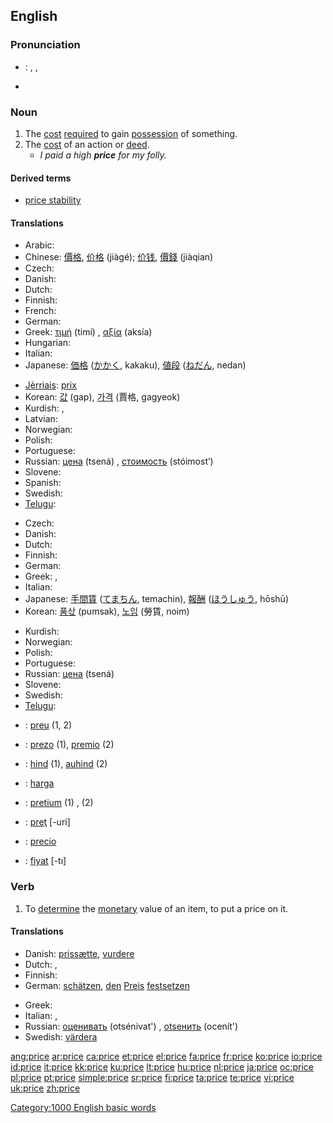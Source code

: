 {{see|Price}}
==English==

===Pronunciation===
* {{italbrac|UK, US}}: {{enPR|prīs}}, {{IPA|/praɪs/}}, {{SAMPA|/praIs/}}
* {{audio|en-us-price.ogg|Audio (US)}}

===Noun===
{{en-noun}}

# The [[cost]] [[require]]d to gain [[possession]] of something.
# The [[cost]] of an action or [[deed]].
#* ''I paid a high '''price''' for my folly.''

====Derived terms====
* [[price stability]]

====Translations====
{{trans-top|cost required to gain possession of something}}
* Arabic: {{Arab|[[ثمن]]}} {{IPAchar|(θáman)}} {{m}}
* Chinese: [[價格]], [[价格]] (jiàgé); [[价钱]], [[價錢]] (jiàqian)
* Czech: {{t+|cs|cena|f}}
* Danish: {{t-|da|pris|c}}
* Dutch: {{t+|nl|prijs|m}}
* Finnish: {{t+|fi|hinta}}
* French: {{t+|fr|prix|m}}
* German: {{t+|de|Preis|m}}
* Greek: [[τιμή]] (timí) {{f}}, [[αξία]] (aksía) {{f}}
* Hungarian: {{t+|hu|ár}}
* Italian: {{t+|it|prezzo|m}}
* Japanese: [[価格]] ([[かかく]], kakaku), [[値段]] ([[ねだん]], nedan)
{{trans-mid}}
* [[Jèrriais]]: [[prix#Jèrriais|prix]] {{m}}
* Korean: [[값]] (gap), [[가격]] (賈格, gagyeok)
* Kurdish: {{KUchar|[[به‌ها]]}}, {{KUchar|[[نرخ]]}}
* Latvian: {{t-|lv|cena|f|xs=Latvian}}
* Norwegian: {{t-|no|pris}}
* Polish: {{t+|pl|cena|f}}
* Portuguese: {{t+|pt|preço|m}}
* Russian: [[цена]] (tsená) {{f}}, [[стоимость]] (stóimost’) {{f}}
* Slovene: {{t+|sl|cena|f}}
* Spanish: {{t+|es|precio|m}}
* Swedish: {{t+|sv|pris|n}}
* [[Telugu]]: {{t|te|వెల|sc=Telu}}
{{trans-bottom}}

{{trans-top|cost of an action or deed}}
* Czech: {{t+|cs|cena|f}}
* Danish: {{t-|da|pris|c}}
* Dutch: {{t+|nl|prijs|m}}
* Finnish: {{t+|fi|hinta}}
* German: {{t+|de|Preis|m}}
* Greek: {{t+|el|τίμημα|n|tr=tímima|sc=Grek}}, {{t+|el|αντίτιμο|n|tr=andítimo|sc=Grek}}
* Italian: {{t+|it|prezzo|m}}
* Japanese: [[手間賃]] ([[てまちん]], temachin), [[報酬]] ([[ほうしゅう]], hōshū)
* Korean: [[품삯]] (pumsak), [[노임]] (勞賃, noim)
{{trans-mid}}
* Kurdish: {{KUchar|[[نرخ]]}}
* Norwegian: {{t-|no|pris}}
* Polish: {{t+|pl|cena|f}}
* Portuguese: {{t+|pt|preço|m}}
* Russian: [[цена]] (tsená) {{f}}
* Slovene: {{t+|sl|cena|f}}
* Swedish: {{t+|sv|pris|n}}
* [[Telugu]]: {{t|te|ఫలితము|sc=Telu}}
{{trans-bottom}}

{{checktrans}}
{{rfc-tsort|unexpected template:  ttbc Turkish }}
{{trans-top|Translations to be categorised}}
* {{ttbc|Catalan}}: [[preu]] {{m}} (1, 2)
* {{ttbc|Esperanto}}: [[prezo]] (1), [[premio]] (2)
* {{ttbc|Estonian}}: [[hind]] (1), [[auhind]] (2)
* {{ttbc|Indonesian}}: [[harga]]
{{trans-mid}}
* {{ttbc|Latin}}: [[pretium]] (1) {{n}}, {{t-|la|premium}} {{n}} (2)
* {{ttbc|Romanian}}: [[preţ]] [-uri] {{n}}
* {{ttbc|Spanish}}: [[precio]] {{m}}
* {{ttbc|Turkish}}: [[fiyat]] [-tı]
{{trans-bottom}}

===Verb===
{{en-verb|pric|ing}}

# To [[determine]] the [[monetary]] value of an item, to put a price on it.

====Translations====
{{trans-top|determine or put a price on something}}
* Danish: [[prissætte]], [[vurdere]]
* Dutch: {{t+|nl|schatten}}, {{t+|nl|prijzen}}
* Finnish: {{t+|fi|hinnoitella}}
* German: [[schätzen]], [[den]] [[Preis]] [[festsetzen]]
{{trans-mid}}
* Greek: {{t+|el|κοστολογώ|sc=Grek}}
* Italian: {{t+|it|stimare}}, {{t+|it|valutare}}
* Russian: [[оценивать]] (otsénivat') {{impf}}, [[оtsенить]] (ocenít') {{pf}}
* Swedish: [[värdera]]
{{trans-bottom}}

[[Category:1000 English basic words]]

[[ang:price]]
[[ar:price]]
[[ca:price]]
[[et:price]]
[[el:price]]
[[fa:price]]
[[fr:price]]
[[ko:price]]
[[io:price]]
[[id:price]]
[[it:price]]
[[kk:price]]
[[ku:price]]
[[lt:price]]
[[hu:price]]
[[nl:price]]
[[ja:price]]
[[oc:price]]
[[pl:price]]
[[pt:price]]
[[simple:price]]
[[sr:price]]
[[fi:price]]
[[ta:price]]
[[te:price]]
[[vi:price]]
[[uk:price]]
[[zh:price]]